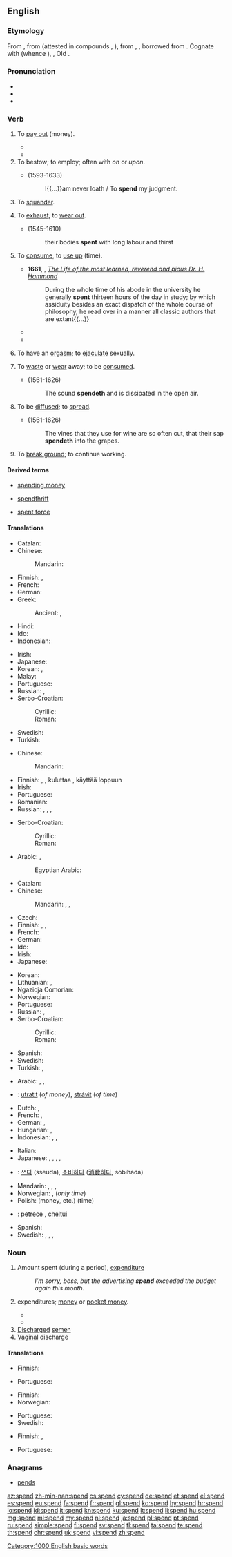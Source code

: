==English==

===Etymology===
From {{etyl|enm|en}} {{term|spenden|lang=enm}}, from {{etyl|ang|en}} {{m|ang|*spendan}} (attested in compounds {{m|ang|āspendan||to spend}}, {{term|forspendan||to use up, consume|lang=ang}}), from {{etyl|gem-pro|en}} {{m|gem-pro|*spendaną}}, {{m|gem-pro|*spendōną||to spend}}, borrowed from {{etyl|la|en}} {{m|la|expendere||to weigh out}}. Cognate with {{etyl|goh|-}} {{m|goh|spentōn||to consume, use, spend}} (whence {{etyl|de|-}} {{term|spenden||to donate, provide|lang=de}}), {{etyl|dum|-}} {{term|spenden||to spend, dedicate|lang=nl}}, Old {{etyl|is|-}} {{term|spenna||to spend|lang=is}}.

===Pronunciation===
* {{IPA|/spɛnd/|lang=en}}
* {{audio|en-us-spend.ogg|Audio (US)|lang=en}}
* {{rhymes|ɛnd|lang=en}}

===Verb===
{{en-verb|spends|spending|spent}}

# To [[pay out]] (money).
#: {{ux|en|He '''spends''' far more on gambling than he does on living proper.}}
#* {{quote-book|year=1913|author={{w|Joseph C. Lincoln}}
|title=[http://openlibrary.org/works/OL5535161W Mr. Pratt's Patients]|chapter=1
|passage=Then there came a reg'lar terror of a sou'wester same as you don't get one summer in a thousand, and blowed the shanty flat and ripped about half of the weir poles out of the sand. We '''spent''' consider'ble money getting 'em reset, and then a swordfish got into the pound and tore the nets all to slathers, right in the middle of the squiteague season.}}
#* {{quote-magazine|date=2013-05-25|volume=407|issue=8837|page=74|magazine={{w|The Economist}}
|title=[http://www.economist.com/news/science-and-technology/21578357-plan-assess-peoples-personal-characteristics-their-twitter-streams-no No hiding place]
|passage=In America alone, people '''spent''' $170 billion on “direct marketing”—junk mail of both the physical and electronic varieties—last year. Yet of those who received unsolicited adverts through the post, only 3% bought anything as a result.}}
# To bestow; to employ; often with ''on'' or ''upon''.
#* {{w|George Herbert}} (1593-1633)
#*: I{{...}}am never loath / To '''spend''' my judgment.
# {{label|en|dated}} To [[squander]].
#: {{ux|en|to '''spend''' an estate in gambling}}
# To [[exhaust]], to [[wear out]].
#: {{ux|en|The violence of the waves was '''spent'''.}}
#* {{w|Richard Knolles}} (1545-1610)
#*: their bodies '''spent''' with long labour and thirst
# To [[consume]], to [[use up]] (time).
#: {{ux|en|My sister usually '''spends''' her free time in nightclubs.}}
#: {{ux|en|We '''spent''' the winter in the south of France.}}
#* '''1661''', {{w|John Fell (bishop)|John Fell}}, ''[http://archive.org/stream/a615775104worduoft/a615775104worduoft_djvu.txt The Life of the most learned, reverend and pious Dr. H. Hammond]''
#*: During the whole time of his abode in the university he generally '''spent''' thirteen hours of the day in study; by which assiduity besides an exact dispatch of the whole course of philosophy, he read over in a manner all classic authors that are extant{{...}}
#*{{quote-book|year=1913|author={{w|Joseph C. Lincoln}}|chapter=13
|title=[http://openlibrary.org/works/OL5535161W Mr. Pratt's Patients]
|passage=We tiptoed into the house, up the stairs and along the hall into the room where the Professor had been '''spending''' so much of his time.}}
#* {{quote-magazine|year=2013|month=July-August|author={{w|Henry Petroski}}
|title=[http://www.americanscientist.org/issues/pub/2013/4/geothermal-energy Geothermal Energy]
|volume=101|issue=4|magazine={{w|American Scientist}}
|passage=Energy has seldom been found where we need it when we want it. Ancient nomads, wishing to ward off the evening chill and enjoy a meal around a campfire, had to collect wood and then '''spend''' time and effort coaxing the heat of friction out from between sticks to kindle a flame.}}
# {{label|en|dated|intransitive}} To have an [[orgasm]]; to [[ejaculate]] sexually.
# {{label|en|intransitive}} To [[waste]] or [[wear]] away; to be [[consume]]d.
#: {{ux|en|Energy '''spends''' in the using of it.}}
#* {{w|Francis Bacon}} (1561-1626)
#*: The sound '''spendeth''' and is dissipated in the open air.
# To be [[diffuse]]d; to [[spread]].
#* {{w|Francis Bacon}} (1561-1626)
#*: The vines that they use for wine are so often cut, that their sap '''spendeth''' into the grapes.
# {{label|en|mining}} To [[break ground]]; to continue working.

====Derived terms====
{{rel-top3|Terms derived from ''spend'' (verb)}}
* [[spending money]]
{{rel-mid3}}
* [[spendthrift]]
{{rel-mid3}}
* [[spent force]]
{{rel-bottom}}

====Translations====
{{trans-top|to pay out}}
* Catalan: {{t+|ca|gastar}}
* Chinese:
*: Mandarin: {{t+|cmn|花|tr=huā|sc=Hani}}
* Finnish: {{t+|fi|kuluttaa}}, {{t+|fi|käyttää}}
* French: {{t+|fr|dépenser}}
* German: {{t+|de|ausgeben}}
* Greek: {{t+|el|ξοδεύω|sc=Grek}}
*: Ancient: {{t|grc|ἀναλίσκω|sc=polytonic}}, {{t|grc|δαπανάω|sc=polytonic}}
* Hindi: {{t|hi|ख़र्च करना|tr=xarc karnā|sc=Deva}}
* Ido: {{t+|io|spensar}}
* Indonesian: {{t-needed|id}}
{{trans-mid}}
* Irish: {{t|ga|caith}}
* Japanese: {{t+|ja|消費|tr=しょうひする, shōhi suru|alt=消費する|sc=Jpan}}
* Korean: {{t+|ko|쓰다|sc=Kore}}, {{t+|ko|소비|alt=소비하다|sc=Kore}}
* Malay: {{t-needed|ms}}
* Portuguese: {{t+|pt|gastar}}
* Russian: {{t+|ru|тратить|impf|tr=trátitʹ|sc=Cyrl}}, {{t+|ru|потратить|pf|tr=potrátitʹ|sc=Cyrl}}
* Serbo-Croatian:
*: Cyrillic: {{t|sh|тратити}}
*: Roman: {{t+|sh|tratiti}}
* Swedish: {{t+|sv|spendera}}
* Turkish: {{t+|tr|harcamak}}
{{trans-bottom}}

{{trans-top|to wear out, to exhaust}}
* Chinese:
*: Mandarin: {{t+|cmn|花|tr=huā|sc=Hani}}
* Finnish: {{t+|fi|kuluttaa}}, {{t+|fi|käyttää}}, kuluttaa {{t+|fi|loppu|alt=loppuun}}, käyttää loppuun
* Irish: {{t|ga|caith}}
* Portuguese: {{t+|pt|gastar}}
* Romanian: {{t+|ro|cheltui}}
* Russian: {{t+|ru|тратить|impf|tr=trátitʹ|sc=Cyrl}}, {{t+|ru|истратить|pf|tr=istrátitʹ|sc=Cyrl}}, {{t+|ru|расходовать|impf|tr=rasxódovatʹ|sc=Cyrl}}, {{t+|ru|израсходовать|pf|tr=izrasxódovatʹ|sc=Cyrl}}
{{trans-mid}}
* Serbo-Croatian:
*: Cyrillic: {{t|sh|тратити}}
*: Roman: {{t+|sh|tratiti}}
{{trans-bottom}}

{{trans-top|to consume, to use up (time)}}
* Arabic: {{qualifier|pass (time)}} {{t|ar|قضى|tr=qáḍā|sc=Arab}}, {{qualifier|imperfect:}} {{t|ar|يقضي|tr=yáqḍī|sc=Arab}}
*: Egyptian Arabic: {{t|arz|قعد|tr=qi3id|sc=Arab}}
* Catalan: {{t+|ca|passar}}
* Chinese:
*: Mandarin: {{t|cmn|度過|sc=Hani}}, {{t+|cmn|度过|tr=dùguò|sc=Hani}}, {{t+|cmn|度|tr=dù|sc=Hani}}
* Czech: {{t+|cs|trávit|impf}}
* Finnish: {{t+|fi|viettää}}, {{t+|fi|kuluttaa}}, {{t+|fi|käyttää}}
* French: {{t+|fr|passer}}
* German: {{t+|de|verbringen}}
* Ido: {{t+|io|spensar}}
* Irish: {{t|ga|caith}}
* Japanese: {{t|ja|過ごす|tr=すごす, sugosu|sc=Jpan}}
{{trans-mid}}
* Korean: {{t+|ko|보내다|sc=Kore}}
* Lithuanian: {{t+|lt|leisti|impf}}, {{t|lt|praleisti|pf}}
* Ngazidja Comorian: {{t|zdj|pvitsa|alt=upvitsa}}
* Norwegian: {{t+|no|bruke}}
* Portuguese: {{t+|pt|gastar}}
* Russian: {{t+|ru|проводить|impf|tr=provodítʹ|sc=Cyrl}}, {{t+|ru|провести|pf|tr=provestí|sc=Cyrl}}
* Serbo-Croatian:
*: Cyrillic: {{t|sh|проводити}}
*: Roman: {{t+|sh|provoditi}}
* Spanish: {{t+|es|pasar}}
* Swedish: {{t+|sv|tillbringa}}
* Turkish: {{t+|tr|harcamak}}, {{t+|tr|geçirmek}}
{{trans-bottom}}

{{checktrans-top}}
* Arabic: {{t+check|ar|صرف|tr=Sárafa}},  {{t-check|ar|أنفق|tr='anfaqa}}, {{qualifier|time}} {{t-check|ar|قضى|tr=qaDaa}}
* {{ttbc|cs}}: [[utratit]] (''of money''), [[strávit]] (''of time'')
* Dutch: {{t+check|nl|uitgeven}}, {{t+check|nl|doorbrengen}}
* French: {{qualifier|time}} {{t+check|fr|passer}}, {{qualifier|money, etc.}} {{t+check|fr|dépenser}}
* German: {{t+check|de|ausgeben}},  {{qualifier|time}} {{t+check|de|verbringen}}
* Hungarian: {{t+check|hu|költ}}, {{t+check|hu|kiad}}
* Indonesian: {{t-check|id|habis|alt=menghabiskan}}, {{t-check|id|belanja|alt=membelanjakan}}, {{t-check|id|butuh|alt=membutuhkan}}
{{trans-mid}}
* Italian: {{t+check|it|spendere}}
* Japanese: {{t+check|ja|使う|tr=tsukau}}, {{t+check|ja|かかる|tr=kakaru}}, {{t-check|ja|要する|tr=ようする, yō-suru}}, {{t+check|ja|消費|alt=消費する|tr=しょうひする, shōhi-suru}},  {{qualifier|time}} {{t-check|ja|過ごす|tr=sugosu}}
* {{ttbc|ko}}: [[쓰다]] (sseuda), [[소비하다]] ([[消費]][[하다]], sobihada)
* Mandarin: {{t+check|cmn|花|tr=huā|sc=Hani}},  {{qualifier|time}} {{t-check|cmn|度過|sc=Hani}},  {{t+check|cmn|度过|tr=dùguò|sc=Hani}},  {{t+check|cmn|度|tr=dù|sc=Hani}}
* Norwegian: {{t+check|no|bruke}}, {{t-check|no|tilbringe}} (''only time'')
* Polish: {{t+check|pl|tracić}} (money, etc.) {{t+check|pl|spędzać}} (time)
* {{ttbc|ro}}: [[petrece]] {{qualifier|time}}, [[cheltui]] {{qualifier|money, etc.}}
* Spanish: {{t+check|es|gastar}}
* Swedish: {{t-check|sv|göra slut på}}, {{qualifier|alt=money, etc.}} {{t+check|sv|förbruka}}, {{qualifier|money}} {{t+check|sv|spendera}}, {{qualifier|time}} {{t+check|sv|tillbringa}}
{{trans-bottom}}

===Noun===
{{en-noun}}

# Amount spent (during a period), [[expenditure]]
#: ''I’m sorry, boss, but the advertising '''spend''' exceeded the budget again this month.''
# {{context|[[pluralize]]d|lang=en}} expenditures; [[money]] or [[pocket money]].
#* {{quote-news
    | date = 2011-02-01
    | first = Ami
    | last = Sedghi
    | title = Record breaking January transfers: find the '''spends''' by club
    | newspaper = The Guardian
    | url = http://www.guardian.co.uk/news/datablog/2011/feb/01/january-transfer-spend-record-high-torres
    | passage = Total January '''spends''' by year
}}
#* {{quote-web
    | year = 2011
    | title = Council spending over £500
    | site = Rochdale Metropolitan Borough Council
    | url = http://www.rochdale.gov.uk/business_and_employment/tenders_and_contracts/council_spending_over_£500.aspx
    | accessdate = 2012-01-26
    | passage = The '''spends''' have been made by our strategic partners ...
}}
# [[discharge|Discharged]] [[semen]]
# [[vagina|Vaginal]] discharge

====Translations====
{{trans-top|amount spent}}
* Finnish: {{t+|fi|kulut|p}}
{{trans-mid}}
* Portuguese: {{t+|pt|gasto|m}}
{{trans-bottom}}

{{trans-top|expenditures}}
* Finnish: {{t|fi|menot|p}}
* Norwegian: {{t|no|lommepenger|p}}
{{trans-mid}}
* Portuguese: {{t+|pt|gastos|m-p}}
* Swedish: {{t|sv|fickpengar|p}}
{{trans-bottom}}

{{trans-top|discharged semen}}
* Finnish: {{t+|fi|mälli}}, {{t+|fi|satsi}}
{{trans-mid}}
* Portuguese: {{t+|pt|jato|m}}
{{trans-bottom}}

===Anagrams===
* [[pends#English|pends]]

[[Category:1000 English basic words]]

[[az:spend]]
[[zh-min-nan:spend]]
[[cs:spend]]
[[cy:spend]]
[[de:spend]]
[[et:spend]]
[[el:spend]]
[[es:spend]]
[[eu:spend]]
[[fa:spend]]
[[fr:spend]]
[[gl:spend]]
[[ko:spend]]
[[hy:spend]]
[[hr:spend]]
[[io:spend]]
[[id:spend]]
[[it:spend]]
[[kn:spend]]
[[ku:spend]]
[[lt:spend]]
[[li:spend]]
[[hu:spend]]
[[mg:spend]]
[[ml:spend]]
[[my:spend]]
[[nl:spend]]
[[ja:spend]]
[[pl:spend]]
[[pt:spend]]
[[ru:spend]]
[[simple:spend]]
[[fi:spend]]
[[sv:spend]]
[[tl:spend]]
[[ta:spend]]
[[te:spend]]
[[th:spend]]
[[chr:spend]]
[[uk:spend]]
[[vi:spend]]
[[zh:spend]]